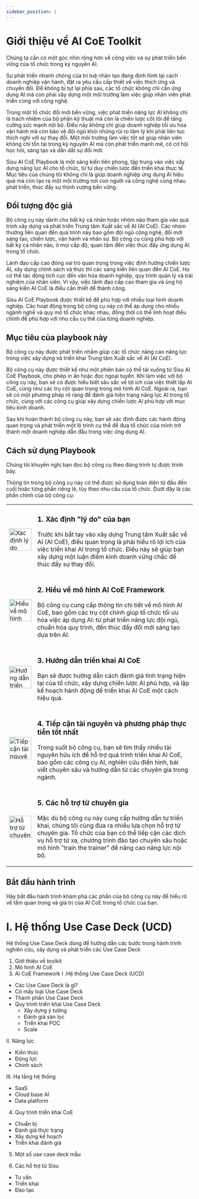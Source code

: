```yaml
---
sidebar_position: 1
---
```


# Giới thiệu về AI CoE Toolkit

Chúng ta cần có một góc nhìn rộng hơn về công việc và sự phát triển bền vững của tổ chức trong kỷ nguyên AI.

Sự phát triển nhanh chóng của trí tuệ nhân tạo đang định hình lại cách doanh nghiệp vận hành, đặt ra yêu cầu cấp thiết về việc thích ứng và chuyển đổi. Để không bị tụt lại phía sau, các tổ chức không chỉ cần ứng dụng AI mà còn phải xây dựng một môi trường làm việc giúp nhân viên phát triển cùng với công nghệ.

Trong một tổ chức đổi mới bền vững, việc phát triển năng lực AI không chỉ là trách nhiệm của bộ phận kỹ thuật mà còn là chiến lược cốt lõi để tăng cường sức mạnh nội bộ. Điều này không chỉ giúp doanh nghiệp tối ưu hóa vận hành mà còn bảo vệ đội ngũ khỏi những rủi ro tâm lý khi phải liên tục thích nghi với sự thay đổi. Một môi trường làm việc tốt sẽ giúp nhân viên không chỉ tồn tại trong kỷ nguyên AI mà còn phát triển mạnh mẽ, có cơ hội học hỏi, sáng tạo và dẫn dắt sự đổi mới.

Sisu AI CoE Playbook là một sáng kiến tiên phong, tập trung vào việc xây dựng năng lực AI cho tổ chức, từ tư duy chiến lược đến triển khai thực tế. Mục tiêu của chúng tôi không chỉ là giúp doanh nghiệp ứng dụng AI hiệu quả mà còn tạo ra một môi trường nơi con người và công nghệ cùng nhau phát triển, thúc đẩy sự thịnh vượng bền vững.

## Đối tượng độc giả

Bộ công cụ này dành cho bất kỳ cá nhân hoặc nhóm nào tham gia vào quá trình xây dựng và phát triển Trung tâm Xuất sắc về AI (AI CoE). Các nhóm thường liên quan đến quá trình này bao gồm đội ngũ công nghệ, đổi mới sáng tạo, chiến lược, vận hành và nhân sự. Bộ công cụ cũng phù hợp với bất kỳ cá nhân nào, ở mọi cấp độ, quan tâm đến việc thúc đẩy ứng dụng AI trong tổ chức.

Lãnh đạo cấp cao đóng vai trò quan trọng trong việc định hướng chiến lược AI, xây dựng chính sách và thực thi các sáng kiến liên quan đến AI CoE. Họ có thể tác động tích cực đến văn hóa doanh nghiệp, quy trình quản lý và trải nghiệm của nhân viên. Vì vậy, việc lãnh đạo cấp cao tham gia và ủng hộ sáng kiến AI CoE là điều cần thiết để thành công.

Sisu AI CoE Playbook được thiết kế để phù hợp với nhiều loại hình doanh nghiệp. Các hoạt động trong bộ công cụ này có thể áp dụng cho nhiều ngành nghề và quy mô tổ chức khác nhau, đồng thời có thể linh hoạt điều chỉnh để phù hợp với nhu cầu cụ thể của từng doanh nghiệp.

## Mục tiêu của playbook này

Bộ công cụ này được phát triển nhằm giúp các tổ chức nâng cao năng lực trong việc xây dựng và triển khai Trung tâm Xuất sắc về AI (AI CoE).

Bộ công cụ này được thiết kế như một phiên bản có thể tải xuống từ Sisu AI CoE Playbook, cho phép in ấn hoặc đọc ngoại tuyến. Khi làm việc với bộ công cụ này, bạn sẽ có được hiểu biết sâu sắc về lợi ích của việc thiết lập AI CoE, cũng như các trụ cột quan trọng trong mô hình AI CoE. Ngoài ra, bạn sẽ có một phương pháp rõ ràng để đánh giá hiện trạng năng lực AI trong tổ chức, cùng với các công cụ giúp xây dựng chiến lược AI phù hợp với mục tiêu kinh doanh.

Sau khi hoàn thành bộ công cụ này, bạn sẽ xác định được các hành động quan trọng và phát triển một lộ trình cụ thể để đưa tổ chức của mình trở thành một doanh nghiệp dẫn đầu trong việc ứng dụng AI.

## Cách sử dụng Playbook

Chúng tôi khuyến nghị bạn đọc bộ công cụ theo đúng trình tự được trình bày.

Thông tin trong bộ công cụ này có thể được sử dụng toàn diện từ đầu đến cuối hoặc từng phần riêng lẻ, tùy theo nhu cầu của tổ chức. Dưới đây là các phần chính của bộ công cụ:

<table class="playbook-feature-table">
  <tbody>
    <tr>
      <td>
        <img src="/img/icons/target.svg" width="60" height="60" alt="Xác định lý do" />
      </td>
      <td class="feature-item-1">
        <h3>1. Xác định "lý do" của bạn</h3>
        <p>Trước khi bắt tay vào xây dựng Trung tâm Xuất sắc về AI (AI CoE), điều quan trọng là phải hiểu rõ lợi ích của việc triển khai AI trong tổ chức. Điều này sẽ giúp bạn xây dựng một luận điểm kinh doanh vững chắc để thúc đẩy sự thay đổi.</p>
      </td>
    </tr>
    <tr>
      <td>
        <img src="/img/icons/framework.svg" width="60" height="60" alt="Hiểu về mô hình" />
      </td>
      <td class="feature-item-2">
        <h3>2. Hiểu về mô hình AI CoE Framework</h3>
        <p>Bộ công cụ cung cấp thông tin chi tiết về mô hình AI CoE, bao gồm các trụ cột chính giúp tổ chức tối ưu hóa việc áp dụng AI: từ phát triển năng lực đội ngũ, chuẩn hóa quy trình, đến thúc đẩy đổi mới sáng tạo dựa trên AI.</p>
      </td>
    </tr>
    <tr>
      <td>
        <img src="/img/icons/implementation.svg" width="60" height="60" alt="Hướng dẫn triển khai" />
      </td>
      <td class="feature-item-3">
        <h3>3. Hướng dẫn triển khai AI CoE</h3>
        <p>Bạn sẽ được hướng dẫn cách đánh giá tình trạng hiện tại của tổ chức, xây dựng chiến lược AI phù hợp, và lập kế hoạch hành động để triển khai AI CoE một cách hiệu quả.</p>
      </td>
    </tr>
    <tr>
      <td>
        <img src="/img/icons/resources.svg" width="60" height="60" alt="Tiếp cận tài nguyên" />
      </td>
      <td class="feature-item-4">
        <h3>4. Tiếp cận tài nguyên và phương pháp thực tiễn tốt nhất</h3>
        <p>Trong suốt bộ công cụ, bạn sẽ tìm thấy nhiều tài nguyên hữu ích để hỗ trợ quá trình triển khai AI CoE, bao gồm các công cụ AI, nghiên cứu điển hình, bài viết chuyên sâu và hướng dẫn từ các chuyên gia trong ngành.</p>
      </td>
    </tr>
    <tr>
      <td>
        <img src="/img/icons/expert.svg" width="60" height="60" alt="Hỗ trợ từ chuyên gia" />
      </td>
      <td class="feature-item-5">
        <h3>5. Các hỗ trợ từ chuyên gia</h3>
        <p>Mặc dù bộ công cụ này cung cấp hướng dẫn tự triển khai, chúng tôi cũng đưa ra nhiều lựa chọn hỗ trợ từ chuyên gia. Tổ chức của bạn có thể tiếp cận các dịch vụ hỗ trợ từ xa, chương trình đào tạo chuyên sâu hoặc mô hình "train the trainer" để nâng cao năng lực nội bộ.</p>
      </td>
    </tr>
  </tbody>
</table>

## Bắt đầu hành trình

Hãy bắt đầu hành trình khám phá các phần của bộ công cụ này để hiểu rõ về tầm quan trọng và giá trị của AI CoE trong tổ chức của bạn.

# I. Hệ thống Use Case Deck (UCD)

Hệ thống Use Case Deck dùng để hướng dẫn các bước trong hành trình nghiên cứu, xây dựng và phát triển các Use Case Deck

1. Giới thiệu về toolkit
2. Mô hình AI CoE
3. AI CoE Framework
I .Hệ thống Use Case Deck (UCD)
- Các Use Case Deck là gì?
- Có mấy loại Use Case Deck
- Thành phần Use Case Deck 
- Quy trình triển khai Use Case Deck
    - Xây dựng ý tưởng
    - Đánh giá sàn lọc
    - Triển khai POC
    - Scale

II. Năng lực
- Kiến thức
- Động lực
- Chính sách

III. Hạ tầng hệ thống
- SaaS
- Cloud base AI
- Data platform

4. Quy trình triển khai CoE
- Chuẩn bị
- Đánh giá thực trạng
- Xây dựng kế hoạch
- Triển khai đánh giá

5. Một số use case deck mẫu

6. Các hỗ trợ từ Sisu
- Tư vấn 
- Triển khai
- Đào tạo